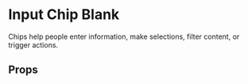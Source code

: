 
<Meta of={InputChipBlank} />

# Input Chip Blank

Chips help people enter information, make selections, filter content, or trigger actions.  

<Primary />

## Props

<Controls />
